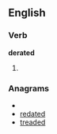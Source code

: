 
==English==

===Verb===
'''derated'''

# {{past of|[[derate]]}}

===Anagrams===
* {{alphagram|addeert}}
* [[redated#English|redated]]
* [[treaded#English|treaded]]